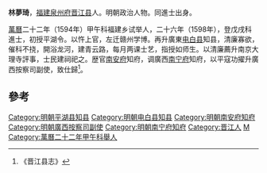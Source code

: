 '''林夢琦'''，[[福建|福建]][[泉州府|泉州府]][[晋江县|晋江县]]人。明朝政治人物。同進士出身。

[[萬曆|萬曆]]二十二年（1594年）甲午科福建乡试举人，二十六年（1598年），登戊戌科進士，初授平湖令。以忤上官，左迁赣州学博。再升廣東[[电白县|电白县]]知县，清廉寡欲，催科不挠，開浴龙河，建青云路，每月两课士艺，指授如师生。以清廉薦升南京大理寺評事，士民建祠祀之。歴官[[南安府|南安府]]知府，调廣西[[南宁府|南宁府]]知府，以平寇功擢升廣西按察司副使，致仕歸<ref>《晋江县志》</ref>。

==參考==
{{reflist}}
{{明朝官员小作品}}
{{萬曆二十六年戊戌科殿試金榜}}
{{DEFAULTSORT:Wang王}}
[[Category:明朝平湖县知县|Category:明朝平湖县知县]]
[[Category:明朝电白县知县|Category:明朝电白县知县]]
[[Category:明朝南安府知府|Category:明朝南安府知府]]
[[Category:明朝廣西按察司副使|Category:明朝廣西按察司副使]]
[[Category:明朝南宁府知府|Category:明朝南宁府知府]]
[[Category:晋江人|Category:晋江人]]
[[Category:林姓|M]]
[[Category:萬曆二十二年甲午科舉人|Category:萬曆二十二年甲午科舉人]]